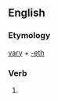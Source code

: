 ==English==

===Etymology===
[[vary]] + [[-eth]]

===Verb===
{{head|en|verb form}}

# {{en-archaic third-person singular of|vary}}